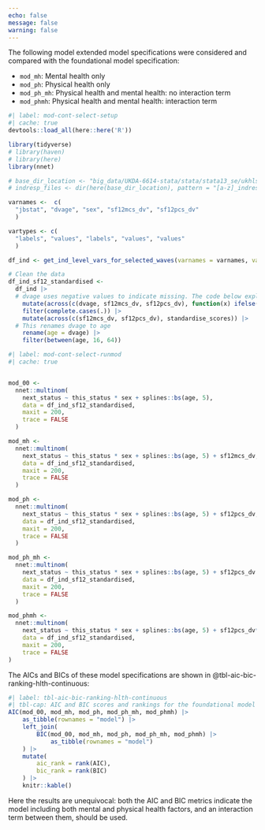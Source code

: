 ```yaml
---
echo: false
message: false
warning: false
---
```


The following model extended model specifications were considered and compared with the foundational model specification: 

- `mod_mh`: Mental health only 
- `mod_ph`: Physical health only 
- `mod_ph_mh`: Physical health and mental health: no interaction term
- `mod_phmh`: Physical health and mental health: interaction term

```r
#| label: mod-cont-select-setup
#| cache: true
devtools::load_all(here::here('R'))

library(tidyverse)
# library(haven)
# library(here)
library(nnet)

# base_dir_location <- "big_data/UKDA-6614-stata/stata/stata13_se/ukhls"
# indresp_files <- dir(here(base_dir_location), pattern = "[a-z]_indresp.dta", full.names = TRUE)

varnames <-  c(
  "jbstat", "dvage", "sex", "sf12mcs_dv", "sf12pcs_dv"
  )

vartypes <- c(
  "labels", "values", "labels", "values", "values"
  )

df_ind <- get_ind_level_vars_for_selected_waves(varnames = varnames, vartypes = vartypes, waves = letters[1:11])

# Clean the data 
df_ind_sf12_standardised <-
  df_ind |>
  # dvage uses negative values to indicate missing. The code below explicitly turns them all to missing values
    mutate(across(c(dvage, sf12mcs_dv, sf12pcs_dv), function(x) ifelse(x < 0, NA, x))) %>%
    filter(complete.cases(.)) |>
    mutate(across(c(sf12mcs_dv, sf12pcs_dv), standardise_scores)) |> 
  # This renames dvage to age
    rename(age = dvage) |>
    filter(between(age, 16, 64))  


```


```r
#| label: mod-cont-select-runmod
#| cache: true


mod_00 <- 
  nnet::multinom(
    next_status ~ this_status * sex + splines::bs(age, 5),
    data = df_ind_sf12_standardised, 
    maxit = 200,
    trace = FALSE
  )

mod_mh <- 
  nnet::multinom(
    next_status ~ this_status * sex + splines::bs(age, 5) + sf12mcs_dv,
    data = df_ind_sf12_standardised,
    maxit = 200,
    trace = FALSE  
  )

mod_ph <- 
  nnet::multinom(
    next_status ~ this_status * sex + splines::bs(age, 5) + sf12pcs_dv,
    data = df_ind_sf12_standardised,
    maxit = 200,
    trace = FALSE
  )

mod_ph_mh <- 
  nnet::multinom(
    next_status ~ this_status * sex + splines::bs(age, 5) + sf12pcs_dv + sf12mcs_dv,
    data = df_ind_sf12_standardised,
    maxit = 200,
    trace = FALSE
  )

mod_phmh <- 
  nnet::multinom(
    next_status ~ this_status * sex + splines::bs(age, 5) + sf12pcs_dv*sf12mcs_dv,
    data = df_ind_sf12_standardised,
    maxit = 200,
    trace = FALSE
)

```

The AICs and BICs of these model specifications are shown in @tbl-aic-bic-ranking-hlth-continuous:


```r
#| label: tbl-aic-bic-ranking-hlth-continuous
#| tbl-cap: AIC and BIC scores and rankings for the foundational model specification (mod_00) and four candidate extended model specifications which incorporate health as a continuous variable
AIC(mod_00, mod_mh, mod_ph, mod_ph_mh, mod_phmh) |>
    as_tibble(rownames = "model") |>
    left_join(
        BIC(mod_00, mod_mh, mod_ph, mod_ph_mh, mod_phmh) |>
            as_tibble(rownames = "model")
    ) |>
    mutate(
        aic_rank = rank(AIC),
        bic_rank = rank(BIC)
    ) |>
    knitr::kable()


```

Here the results are unequivocal: both the AIC and BIC metrics indicate the model including both mental and physical health factors, and an interaction term between them, should be used. 
